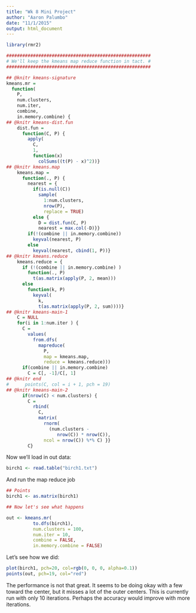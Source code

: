 ```yaml
---
title: "Wk 8 Mini Project"
author: "Aaron Palumbo"
date: "11/1/2015"
output: html_document
---
```


```r
library(rmr2)

######################################################
# We'll keep the kmeans map reduce function in tact. #
######################################################

## @knitr kmeans-signature
kmeans.mr = 
  function(
    P, 
    num.clusters, 
    num.iter, 
    combine, 
    in.memory.combine) {
## @knitr kmeans-dist.fun
    dist.fun = 
      function(C, P) {
        apply(
          C,
          1, 
          function(x) 
            colSums((t(P) - x)^2))}
## @knitr kmeans.map
    kmeans.map = 
      function(., P) {
        nearest = {
          if(is.null(C)) 
            sample(
              1:num.clusters, 
              nrow(P), 
              replace = TRUE)
          else {
            D = dist.fun(C, P)
            nearest = max.col(-D)}}
        if(!(combine || in.memory.combine))
          keyval(nearest, P) 
        else 
          keyval(nearest, cbind(1, P))}
## @knitr kmeans.reduce
    kmeans.reduce = {
      if (!(combine || in.memory.combine) ) 
        function(., P) 
          t(as.matrix(apply(P, 2, mean)))
      else 
        function(k, P) 
          keyval(
            k, 
            t(as.matrix(apply(P, 2, sum))))}
## @knitr kmeans-main-1  
    C = NULL
    for(i in 1:num.iter ) {
      C = 
        values(
          from.dfs(
            mapreduce(
              P, 
              map = kmeans.map,
              reduce = kmeans.reduce)))
      if(combine || in.memory.combine)
        C = C[, -1]/C[, 1]
## @knitr end
#      points(C, col = i + 1, pch = 19)
## @knitr kmeans-main-2
      if(nrow(C) < num.clusters) {
        C = 
          rbind(
            C,
            matrix(
              rnorm(
                (num.clusters - 
                   nrow(C)) * nrow(C)), 
              ncol = nrow(C)) %*% C) }}
        C}
```

Now we'll load in out data:

```r
birch1 <- read.table("birch1.txt")
```

And run the map reduce job

```r
## Points
birch1 <- as.matrix(birch1)

## Now let's see what happens

out <- kmeans.mr(
          to.dfs(birch1),
          num.clusters = 100, 
          num.iter = 10,
          combine = FALSE,
          in.memory.combine = FALSE)
```

Let's see how we did:

```r
plot(birch1, pch=20, col=rgb(0, 0, 0, alpha=0.1))
points(out, pch=19, col="red")
```

The performance is not that great. It seems to be doing okay with a few toward the center, but it misses a lot of the outer centers. This is currently run with only 10 iterations. Perhaps the accuracy would improve with more iterations.

